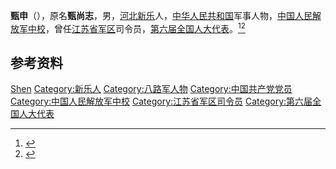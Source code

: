 '''甄申'''（{{bd|1928年|5月5日|2018年|5月14日|catIdx=Zhen}}），原名'''甄尚志'''，男，[[河北|河北]][[新乐|新乐]]人，[[中华人民共和国|中华人民共和国]]军事人物，[[中国人民解放军中校|中国人民解放军中校]]，曾任[[江苏省军区|江苏省军区]]司令员，[[第六届全国人大代表|第六届全国人大代表]]。<ref>{{Cite book|title=中华人民共和国职官志|author=何虎生, 李耀东, 向常福主编|publisher=中国社会出版社|year=2003|isbn=9787800883934|location=北京|pages=}}</ref><ref>{{Cite web|title=江苏省军区原司令员甄申逝世，在上甘岭率部歼敌1500余人|url=https://www.thepaper.cn/newsDetail_forward_2184357|accessdate=2020-10-16|work=澎湃新闻|archive-date=2020-10-17|archive-url=https://web.archive.org/web/20201017153527/https://www.thepaper.cn/newsDetail_forward_2184357|dead-url=no}}</ref>

== 参考资料 ==
{{reflist}}

{{中国人物小作品}}

{{Authority control}}
{{DEFAULTSORT:Zhen甄}}
[[Category:甄姓|Shen]]
[[Category:新乐人|Category:新乐人]]
[[Category:八路军人物|Category:八路军人物]]
[[Category:中国共产党党员|Category:中国共产党党员]]
[[Category:中国人民解放军中校|Category:中国人民解放军中校]]
[[Category:江苏省军区司令员|Category:江苏省军区司令员]]
[[Category:第六届全国人大代表|Category:第六届全国人大代表]]